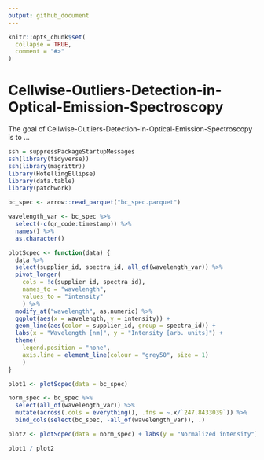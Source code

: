 ```yaml
---
output: github_document
---
```


<!-- README.md is generated from README.Rmd. Please edit that file -->

```r
knitr::opts_chunk$set(
  collapse = TRUE,
  comment = "#>"
)
```

# Cellwise-Outliers-Detection-in-Optical-Emission-Spectroscopy

<!-- badges: start -->
<!-- badges: end -->

The goal of Cellwise-Outliers-Detection-in-Optical-Emission-Spectroscopy is to ...

```r
ssh = suppressPackageStartupMessages
ssh(library(tidyverse))
ssh(library(magrittr))
library(HotellingEllipse)
library(data.table)
library(patchwork)
```

```r
bc_spec <- arrow::read_parquet("bc_spec.parquet")
```

```r
wavelength_var <- bc_spec %>%
  select(-c(qr_code:timestamp)) %>%
  names() %>%
  as.character()
```

```r
plotScpec <- function(data) {
  data %>%
  select(supplier_id, spectra_id, all_of(wavelength_var)) %>%
  pivot_longer(
    cols = !c(supplier_id, spectra_id),
    names_to = "wavelength",
    values_to = "intensity"
    ) %>%
  modify_at("wavelength", as.numeric) %>%
  ggplot(aes(x = wavelength, y = intensity)) +
  geom_line(aes(color = supplier_id, group = spectra_id)) +
  labs(x = "Wavelength [nm]", y = "Intensity [arb. units]") +
  theme(
    legend.position = "none",
    axis.line = element_line(colour = "grey50", size = 1)
    )
}
```

```r
plot1 <- plotScpec(data = bc_spec)
```

```r
norm_spec <- bc_spec %>%
  select(all_of(wavelength_var)) %>%
  mutate(across(.cols = everything(), .fns = ~.x/`247.8433039`)) %>%
  bind_cols(select(bc_spec, -all_of(wavelength_var)), .)
```

```r
plot2 <- plotScpec(data = norm_spec) + labs(y = "Normalized intensity")
```

```r
plot1 / plot2
```














